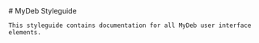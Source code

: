 
<Meta title="MyDeb Styleguide" />

<div className="sg-container">
  <div className='sg-title'>
    # MyDeb Styleguide

    This styleguide contains documentation for all MyDeb user interface elements.
  </div>
</div>

<style>
  {`
  .sg-container {
    margin-bottom: 48px;
    font-size: 20px;
  }

  .sg-title {
    margin-bottom: 32px;
  }
  `}
</style>
